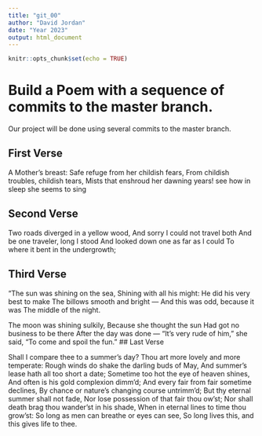 ```yaml
---
title: "git_00"
author: "David Jordan"
date: "Year 2023"
output: html_document
---
```


```r
knitr::opts_chunk$set(echo = TRUE)
```
# Build a Poem with a sequence of commits to the master branch.
Our project will be done using several commits to the master branch.
<!-- Do not modify or change any text in "!--" bracketed areas such as this --- these are instructions to
you, if you change any of this the git program will notice it and compromise your git merging strategy !-->

## First Verse 
<!--Put the first five lines of a poem by Lewis Carrol in this section!-->
A Mother’s breast:
Safe refuge from her childish fears,
From childish troubles, childish tears,
Mists that enshroud her dawning years!
see how in sleep she seems to sing


## Second Verse
<!--Put the first five lines of a poem by Robert Frost here!-->
Two roads diverged in a yellow wood,
And sorry I could not travel both
And be one traveler, long I stood
And looked down one as far as I could
To where it bent in the undergrowth;

## Third Verse
<!--Put the first two verses of The Walrus and the Carpenter here!-->
“The sun was shining on the sea,
Shining with all his might:
He did his very best to make
The billows smooth and bright —
And this was odd, because it was
The middle of the night.

The moon was shining sulkily,
Because she thought the sun
Had got no business to be there
After the day was done —
“It’s very rude of him,” she said,
“To come and spoil the fun.”
## Last Verse
<!--Put a short poem of your choice 8-20 lines,here!-->

Shall I compare thee to a summer’s day?
Thou art more lovely and more temperate:
Rough winds do shake the darling buds of May,
And summer’s lease hath all too short a date;
Sometime too hot the eye of heaven shines,
And often is his gold complexion dimm’d;
And every fair from fair sometime declines,
By chance or nature’s changing course untrimm’d;
But thy eternal summer shall not fade,
Nor lose possession of that fair thou ow’st;
Nor shall death brag thou wander’st in his shade,
When in eternal lines to time thou grow’st:
So long as men can breathe or eyes can see,
So long lives this, and this gives life to thee.
